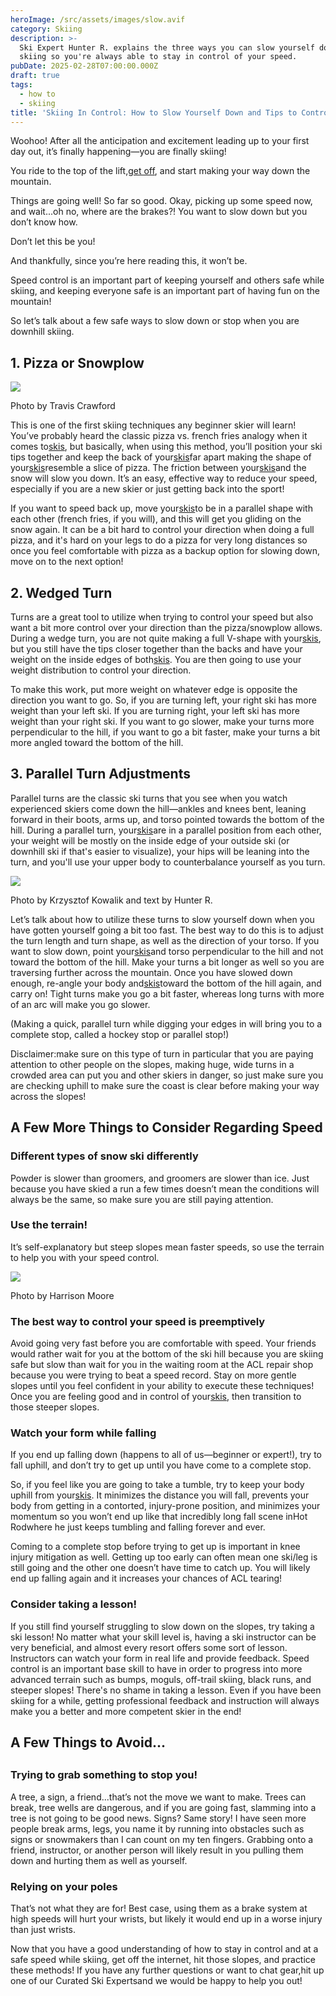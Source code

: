 ```yaml
---
heroImage: /src/assets/images/slow.avif
category: Skiing
description: >-
  Ski Expert Hunter R. explains the three ways you can slow yourself down while
  skiing so you're always able to stay in control of your speed.
pubDate: 2025-02-28T07:00:00.000Z
draft: true
tags:
  - how to
  - skiing
title: 'Skiing In Control: How to Slow Yourself Down and Tips to Control Speed on Skis'
---
```


Woohoo! After all the anticipation and excitement leading up to your first day out, it’s finally happening—you are finally skiing!

You ride to the top of the lift,[get off](https://www.curated.com/journal/319000/how-to-use-the-5-most-common-ski-lifts?ref=journal), and start making your way down the mountain.

Things are going well! So far so good. Okay, picking up some speed now, and wait...oh no, where are the brakes?! You want to slow down but you don’t know how.

Don’t let this be you!

And thankfully, since you’re here reading this, it won’t be.

Speed control is an important part of keeping yourself and others safe while skiing, and keeping everyone safe is an important part of having fun on the mountain!

So let’s talk about a few safe ways to slow down or stop when you are downhill skiing.

## 1. Pizza or Snowplow

![](/uploads/slowself/slowsnowp.avif)

Photo by Travis Crawford

This is one of the first skiing techniques any beginner skier will learn! You’ve probably heard the classic pizza vs. french fries analogy when it comes to[skis](https://www.curated.com/c/skis?ref=journal), but basically, when using this method, you’ll position your ski tips together and keep the back of your[skis](https://www.curated.com/c/skis?ref=journal)far apart making the shape of your[skis](https://www.curated.com/c/skis?ref=journal)resemble a slice of pizza. The friction between your[skis](https://www.curated.com/c/skis?ref=journal)and the snow will slow you down. It’s an easy, effective way to reduce your speed, especially if you are a new skier or just getting back into the sport!

If you want to speed back up, move your[skis](https://www.curated.com/c/skis?ref=journal)to be in a parallel shape with each other (french fries, if you will), and this will get you gliding on the snow again. It can be a bit hard to control your direction when doing a full pizza, and it's hard on your legs to do a pizza for very long distances so once you feel comfortable with pizza as a backup option for slowing down, move on to the next option!

## 2. Wedged Turn

Turns are a great tool to utilize when trying to control your speed but also want a bit more control over your direction than the pizza/snowplow allows. During a wedge turn, you are not quite making a full V-shape with your[skis](https://www.curated.com/c/skis?ref=journal), but you still have the tips closer together than the backs and have your weight on the inside edges of both[skis](https://www.curated.com/c/skis?ref=journal). You are then going to use your weight distribution to control your direction.

To make this work, put more weight on whatever edge is opposite the direction you want to go. So, if you are turning left, your right ski has more weight than your left ski. If you are turning right, your left ski has more weight than your right ski. If you want to go slower, make your turns more perpendicular to the hill, if you want to go a bit faster, make your turns a bit more angled toward the bottom of the hill.

## 3. Parallel Turn Adjustments

Parallel turns are the classic ski turns that you see when you watch experienced skiers come down the hill—ankles and knees bent, leaning forward in their boots, arms up, and torso pointed towards the bottom of the hill. During a parallel turn, your[skis](https://www.curated.com/c/skis?ref=journal)are in a parallel position from each other, your weight will be mostly on the inside edge of your outside ski (or downhill ski if that's easier to visualize), your hips will be leaning into the turn, and you'll use your upper body to counterbalance yourself as you turn.

![](/uploads/slowself/paraltu.avif)

Photo by Krzysztof Kowalik and text by Hunter R.

Let’s talk about how to utilize these turns to slow yourself down when you have gotten yourself going a bit too fast. The best way to do this is to adjust the turn length and turn shape, as well as the direction of your torso. If you want to slow down, point your[skis](https://www.curated.com/c/skis?ref=journal)and torso perpendicular to the hill and not toward the bottom of the hill. Make your turns a bit longer as well so you are traversing further across the mountain. Once you have slowed down enough, re-angle your body and[skis](https://www.curated.com/c/skis?ref=journal)toward the bottom of the hill again, and carry on! Tight turns make you go a bit faster, whereas long turns with more of an arc will make you go slower.

(Making a quick, parallel turn while digging your edges in will bring you to a complete stop, called a hockey stop or parallel stop!)

Disclaimer\:make sure on this type of turn in particular that you are paying attention to other people on the slopes, making huge, wide turns in a crowded area can put you and other skiers in danger, so just make sure you are checking uphill to make sure the coast is clear before making your way across the slopes!

## A Few More Things to Consider Regarding Speed

### Different types of snow ski differently

Powder is slower than groomers, and groomers are slower than ice. Just because you have skied a run a few times doesn’t mean the conditions will always be the same, so make sure you are still paying attention.

### Use the terrain!

It’s self-explanatory but steep slopes mean faster speeds, so use the terrain to help you with your speed control.

![](/uploads/slowself/terrain.avif)

Photo by Harrison Moore

### The best way to control your speed is preemptively

Avoid going very fast before you are comfortable with speed. Your friends would rather wait for you at the bottom of the ski hill because you are skiing safe but slow than wait for you in the waiting room at the ACL repair shop because you were trying to beat a speed record. Stay on more gentle slopes until you feel confident in your ability to execute these techniques! Once you are feeling good and in control of your[skis](https://www.curated.com/c/skis?ref=journal), then transition to those steeper slopes.

### Watch your form while falling

If you end up falling down (happens to all of us—beginner or expert!), try to fall uphill, and don’t try to get up until you have come to a complete stop.

So, if you feel like you are going to take a tumble, try to keep your body uphill from your[skis](https://www.curated.com/c/skis?ref=journal). It minimizes the distance you will fall, prevents your body from getting in a contorted, injury-prone position, and minimizes your momentum so you won’t end up like that incredibly long fall scene inHot Rodwhere he just keeps tumbling and falling forever and ever.

Coming to a complete stop before trying to get up is important in knee injury mitigation as well. Getting up too early can often mean one ski/leg is still going and the other one doesn’t have time to catch up. You will likely end up falling again and it increases your chances of ACL tearing!

### Consider taking a lesson!

If you still find yourself struggling to slow down on the slopes, try taking a ski lesson! No matter what your skill level is, having a ski instructor can be very beneficial, and almost every resort offers some sort of lesson. Instructors can watch your form in real life and provide feedback. Speed control is an important base skill to have in order to progress into more advanced terrain such as bumps, moguls, off-trail skiing, black runs, and steeper slopes! There's no shame in taking a lesson. Even if you have been skiing for a while, getting professional feedback and instruction will always make you a better and more competent skier in the end!

## A Few Things to Avoid...

##

### Trying to grab something to stop you!

A tree, a sign, a friend...that’s not the move we want to make. Trees can break, tree wells are dangerous, and if you are going fast, slamming into a tree is not going to be good news. Signs? Same story! I have seen more people break arms, legs, you name it by running into obstacles such as signs or snowmakers than I can count on my ten fingers. Grabbing onto a friend, instructor, or another person will likely result in you pulling them down and hurting them as well as yourself.

### Relying on your poles

That’s not what they are for! Best case, using them as a brake system at high speeds will hurt your wrists, but likely it would end up in a worse injury than just wrists.

Now that you have a good understanding of how to stay in control and at a safe speed while skiing, get off the internet, hit those slopes, and practice these methods! If you have any further questions or want to chat gear,hit up one of our Curated Ski Expertsand we would be happy to help you out!

###
